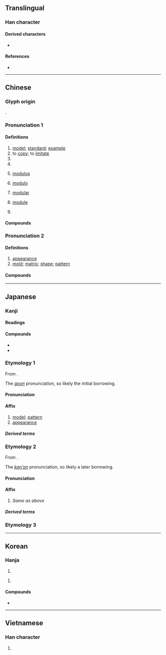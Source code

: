 {{character info}}
==Translingual==
{{Han stroke|Mainland China and Japan<br>[[File:模 - U+06A21 - KanjiVG stroke order.svg]]}}

===Han character===
{{Han char|rn=75|rad=木|as=10|sn=14 (Mainland China, Japan), 15 (Hong Kong)|four=44934|canj=DTAK|ids=⿰木莫}}

====Derived characters====
* {{l|mul|[[𡃗]], [[𤂨]], [[𥀳]]}}

====References====
* {{Han ref|kx=0551.020|dkj=15453|dj=0939.030|hdz=21261.090|uh=6A21|ud=27169|bh=BCD2|bd=48338}}

----

==Chinese==
{{zh-forms}}

===Glyph origin===
{{Han etym}}
{{Han compound|木|莫|ls=psc|c1=s|c2=p|t1=tree}}.

===Pronunciation 1===
{{zh-pron
|m=mó
|c=mou4
|h=pfs=mù
|mn=ml,jj,tw:bô͘/qz,twv,xm,zz:mô͘
|mn-t=mo5
|w=3mu
|mc=y
|oc=y
|cat=n,v,pn
}}

====Definitions====
{{zh-hanzi}}
{{zh-wp|zh:模|en:Module (mathematics)}}

# [[model]]; [[standard]]; [[example]]
# to [[copy]]; to [[imitate]]
# {{zh-short|模特|[[model]]; [[fashion model]]}}
# {{zh-short|模範|[[model]] [[person]]; [[role model]]}}
# {{lb|zh|mathematics}} [[modulus]]
#: {{zh-x|同餘 的 模|'''modulus''' of [[congruence]]}}
# {{lb|zh|mathematics}} [[modulo]]
#: {{zh-x|5{Wǔ} 與 8{bā} 同餘 模 3{sān}。|5 and 8 are congruent '''modulo''' 3.}}
# {{lb|zh|mathematics}} [[modular]]
#: {{zh-x|'''模'''形式|'''modular''' form}}
# {{lb|zh|mathematics}} [[module]]
#: {{zh-x|自由'''模'''|free '''module'''}}
# {{surname|zh}}

====Compounds====
{{zh-der|一代楷模|像模|印模|地震規模|大規模|奉為楷模|奧會模式|工模|常模|彈性模數|德國模式|手模|文化模式|有模子|木模|楷模|模仿|模仿性|模傚|模型|模型玩具|模型飛機|模塊|模塑成形|模壓|模寫|模寫論|模式|模擬|模擬器|模擬投票|模擬演習|模擬考試|模效|模書|模本|模棱兩可|模楷|模模糊糊|模特兒|模稜|模稜兩可|模範|模範區|模範村|模範生|模糊|模糊理論|模組|模網論壇|模表|模造紙|模里西斯|模黏|沖模|石膏模型|砂模|船模試驗|花剌子模|螺模|螺絲模|血肉模糊|行為模式|規模|規模遠舉|軌模|迷颩模登|酸模|首鼠模棱|模倣:mófǎng}}

===Pronunciation 2===
{{zh-pron
|m=模
|c=mou4,mou4-2
|c_note=mou4 - "appearance" or "mold"; mou4-2 - "mold"
|mn=bô͘
|mn-t=mo5/bhou5
|mn-t_note=mo5 - literary; bhou5 - vernacular
|cat=n
}}

====Definitions====
{{zh-hanzi}}

# [[appearance]]
# [[mold]]; [[matrix]]; [[shape]]; [[pattern]]

====Compounds====
{{zh-der|大模廝樣|一模一樣|人模狗樣|不成模樣|人模人樣|惡模惡樣|喬模喬樣|大模大樣|怪模怪樣|俏模樣|模板工|中注模樣|小模樣兒|字模|好模好樣|像模像樣|模本|死模活漾|模板|有模有樣|裝模作樣|紅模子|鑄模|銅模}}

----

==Japanese==

===Kanji===
{{ja-kanji|grade=6|rs=木11}}

====Readings====
{{ja-readings
|goon=も
|kanon=ぼ
|kun=かた-, かたぎ-, かたど-る, のっと-る
|nanori=かた, とお, のり, ひろ
}}

====Compounds====
* {{ja-r|相模|^さがみ}}
* {{ja-r|酸模|すかんぼ}}

===Etymology 1===
{{ja-kanjitab|も|yomi=goon}}
From {{der|ja|ltc|sort=も|-}} {{ltc-l|模}}.

The ''[[呉音#Japanese|goon]]'' pronunciation, so likely the initial borrowing.

====Pronunciation====
{{ja-pron|も|y=goon}}

====Affix====
{{ja-pos|affix|も}}

# [[model]]; [[pattern]]
# [[appearance]]

=====Derived terms=====
{{col2-u|ja
|{{ja-r|模%楷|も%かい}}
|{{ja-r|模%擬|も%ぎ}} ({{ja-r|摸%擬|も%ぎ|rom=-}}, {{ja-r|摹%擬|も%ぎ|rom=-}})
|{{ja-r|模%型|も%けい}}
|{{ja-r|模%糊|も%こ}} ({{ja-r|糢%糊|も%こ|rom=-}})
|{{ja-r|模%傚|も%こう}}
|{{ja-r|模%刻|も%こく}} ({{ja-r|摸%刻|も%こく|rom=-}}, {{ja-r|摹%刻|も%こく|rom=-}})
|{{ja-r|模%索|も%さく}} ({{ja-r|摸%索|も%さく|rom=-}})
|{{ja-r|模%作|も%さく}} ({{ja-r|摸%作|も%さく|rom=-}})
|{{ja-r|模%式|も%しき}}
|{{ja-r|模%写|も%しゃ}} ({{ja-r|摸%写|も%しゃ|rom=-}})
|{{ja-r|模%出|も%しゅつ}} ({{ja-r|摸%出|も%しゅつ|rom=-}})
|{{ja-r|模%製|も%せい}} ({{ja-r|摸%製|も%せい|rom=-}})
|{{ja-r|模%像|も%ぞう}}
|{{ja-r|模%造|も%ぞう}} ({{ja-r|摸%造|も%ぞう|rom=-}})
|{{ja-r|模%拓|も%たく}} ({{ja-r|摸%拓|も%たく|rom=-}})
|{{ja-r|模%搨|も%とう}}
|{{ja-r|模%範|も%はん|rom=-}}, {{ja-r|模%笵|も%はん}}
|{{ja-r|模%表|も%ひょう}}
|{{ja-r|模%倣|も%ほう}}  ({{ja-r|摸%倣|も%ほう|rom=-}}, {{ja-r|摹%倣|も%ほう|rom=-}})
|{{ja-r|模%本|も%ほん}} ({{ja-r|摸%本|も%ほん|rom=-}}, {{ja-r|摹%本|も%ほん|rom=-}})
|{{ja-r|模%様|も%よう}}
|{{ja-r|模%稜|も%りょう}} ({{ja-r|摸%稜|も%りょう|rom=-}})
|{{ja-r|模%臨|も%りん}} ({{ja-r|摸%臨|も%りん|rom=-}})
|{{ja-r|佳%模|か%も|rom=-}}, {{ja-r|嘉%模|か%も}}
|{{ja-r|範%模|はん%も}}
|{{ja-r|描%模|びょう%も}} ({{ja-r|描%摸|びょう%も|rom=-}}, {{ja-r|描%摹|びょう%も|rom=-}})
|{{ja-r|倣%模|ほう%も}}
|{{ja-r|臨%模|りん%も}} ({{ja-r|臨%摹|りん%も|rom=-}})
}}

===Etymology 2===
{{ja-kanjitab|ぼ|yomi=kanon}}
From {{der|ja|ltc|sort=ほ'|-}} {{ltc-l|模}}.

The ''[[漢音#Japanese|kan'on]]'' pronunciation, so likely a later borrowing.

====Pronunciation====
{{ja-pron|ぼ|y=kanon}}

====Affix====
{{ja-pos|affix|ぼ}}

# {{lb|ja|uncommon}} ''Same as {{m|ja||も|tr=mo}} above''

=====Derived terms=====
{{col2-u|ja
|{{ja-r|模%楷|ぼ%かい}}
|{{ja-r|模%倣|ぼ%ほう}}
|{{ja-r|楷%模|かい%ぼ}}
|{{ja-r|規%模|き%ぼ}} ({{ja-r|規%摸|き%ぼ|rom=-}}, {{ja-r|規%摹|き%ぼ|rom=-}})
|{{ja-r|臨%模|りん%ぼ}} ({{ja-r|臨%摹|りん%ぼ|rom=-}})
}}

===Etymology 3===
{{ja-kanjitab|かたぎ|yomi=k}}
{{ja-see|かたぎ}}

----

==Korean==

===Hanja===
{{ko-hanja|법|모}}

# {{hanja form of|모|[[model]], [[standard]], [[pattern]]}}

{{ko-hanja|본뜰|모}}

# {{hanja form of|모|[[copy]], [[imitate]]}}

====Compounds====
* {{ko-l|모양|模樣}}

----

==Vietnamese==

===Han character===
{{vi-readings|reading=mô, mo, mọ, mu, mua, mạc, mù|rs=木10}}

# {{rfdef|vi}}

{{cln|vi|Han tu}}